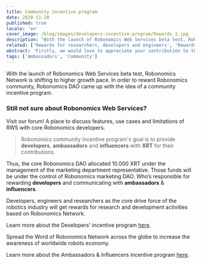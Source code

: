 ```yaml
---
title: Community incentive program
date: 2020-11-20
published: true
locale: 'en'
cover_image: /blog/images/developers-incentive-program/Rewards_1.jpg
description: "With the launch of Robonomics Web Services beta test, Robonomics Network is shifting to higher growth pace. In order to reward Robonomics community, Robonomics DAO came up with the idea of a community incentive program."
related: ['Rewards for researchers, developers and engineers', 'Rewards for Ambassadors & Influencers']
abstract: 'Firstly, we would love to appreciate your contribution to the development of Robonomics Network.  As the Robonomics Network rapidly develops within the Polkadot ecosystem, core DAO developers highlight the importance of supporting Robonomics community.'
tags: ['Ambassadors', 'Community']
---
```

 

With the launch of Robonomics Web Services beta test, Robonomics Network is shifting to higher growth pace. In order to reward Robonomics community, Robonomics DAO came up with the idea of a community incentive program.

<TextCard icon="/icons/icon-forum.png" link="https://discourse.robonomics.network/c/robonomics-web-services/">

### Still not sure about Robonomics Web Services?
Visit our forum! A place to discuss features, use cases and limitations of RWS with core Robonomics developers.

</TextCard>

> Robonomics community incentive program's goal is to provide **developers**, **ambassadors** and **influencers** with **XRT** for their contributions.

Thus, the core Robonomics DAO allocated 10.000 XRT under the management of the marketing department representative.
Those funds will be under the control of Robonomics marketing DAO. Who’s responsible for rewarding **developers** and communicating with **ambassadors** & **influencers**.

Developers, engineers and researchers as the core drive force of the robotics industry will get rewards for research and development activities based on Robonomics Network.

Learn more about the Developers' incentive program [here](https://robonomics.network/blog/rewards-for-researchers-developers-and-engineers/).

Spread the Word of Robonomics Network across the globe to increase the awareness of worldwide robots economy.

Learn more about the Ambassadors & Influencers incentive program [here](https://robonomics.network/blog/rewards-for-ambassadors-and-influencers/).
